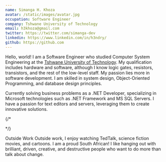 ```yaml
---
name: Simanga H. Khoza
avatar: /static/images/avatar.jpg
occupation: Software Engineer
company: Tshwane University of Technology
email: h3khoza@gmail.com
twitter: https://twitter.com/simanga-dev
linkedin: https://www.linkedin.com/in/h3ndry/
github: https://github.com
---
```


Hello, world! I am a Software Engineer who studied Computer System Engineering
at the [Tshwane University of Technology](https://www.tut.ac.za/). My
qualification includes hardware and software, although I know logic gates,
resistors, transistors, and the rest of the low-level staff. My passion lies
more in software development. I am skilled in system design, Object-Oriented
Programming, and database design principles.

Currently solving business problems as a .NET Developer, specializing in
Microsoft technologies such as .NET Framework and MS SQL Servers. I have a
passion for text editors and servers, leveraging them to create innovative
solutions.

{/*
<!-- Open-source software has taught me much about computers, specifically the -->
<!-- [Suckless](https://dwm.suckless.org/) organisation. A window Manager is one of -->
<!-- the software you interact with every time you use your computers. Customising it -->
<!-- however you want makes your computer feel yours. I spent a lot of time reading -->
<!-- and editing the [DWM](https://dwm.suckless.org/dwm) source code. It was -->
<!-- worthwhile. I am also motivated to build Linux from scratch just for learning -->
<!-- purposes. -->
*/}


Outside Work Outside work, I enjoy watching TedTalk, science fiction movies, and
cartoons. I am a proud South African! I like hanging out with brilliant, driven,
creative, and destructive people who want to do more than talk about change.

